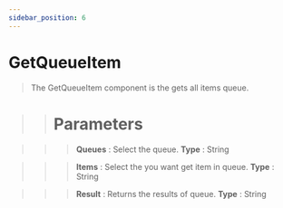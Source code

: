 ```yaml
---
sidebar_position: 6
---
```


# GetQueueItem

> The GetQueueItem component is the gets all items queue.

>> # Parameters

>>> **Queues** : Select the queue. **Type** : String

>>> **Items** : Select the you want get item in queue. **Type** : String

>>> **Result** : Returns the results of queue. **Type** : String